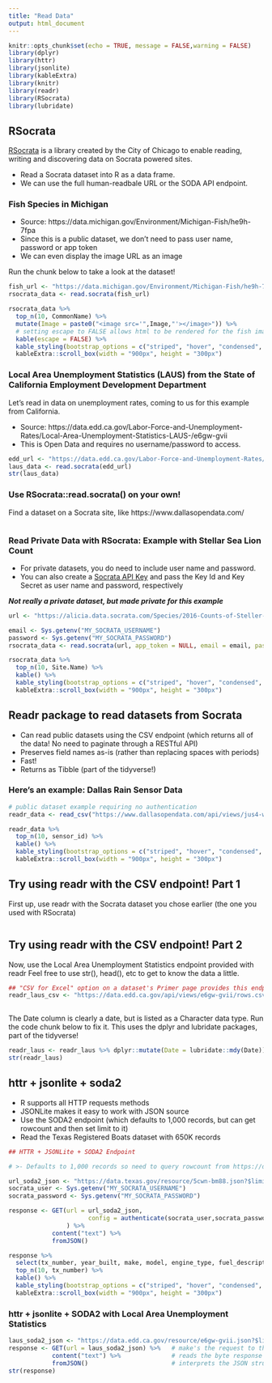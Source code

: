 ```yaml
---
title: "Read Data"
output: html_document
---
```


```r
knitr::opts_chunk$set(echo = TRUE, message = FALSE,warning = FALSE)
library(dplyr)
library(httr)
library(jsonlite)
library(kableExtra)
library(knitr)
library(readr)
library(RSocrata)
library(lubridate)
```
## RSocrata

[RSocrata](https://github.com/Chicago/RSocrata) is a library created by the City of Chicago to enable reading, writing and discovering data on Socrata powered sites.

- Read a Socrata dataset into R as a data frame.
- We can use the full human-readbale URL or the SODA API endpoint. 

### Fish Species in Michigan

- Source: https://data.michigan.gov/Environment/Michigan-Fish/he9h-7fpa
- Since this is a public dataset, we don't need to pass user name, password or app token
- We can even display the image URL as an image

Run the chunk below to take a look at the dataset!

```r
fish_url <- "https://data.michigan.gov/Environment/Michigan-Fish/he9h-7fpa"
rsocrata_data <- read.socrata(fish_url)

rsocrata_data %>%
  top_n(10, CommonName) %>%
  mutate(Image = paste0("<image src='",Image,"'></image>")) %>%
  # setting escape to FALSE allows html to be rendered for the fish images!
  kable(escape = FALSE) %>%
  kable_styling(bootstrap_options = c("striped", "hover", "condensed", "responsive")) %>%
  kableExtra::scroll_box(width = "900px", height = "300px")
```

### Local Area Unemployment Statistics (LAUS) from the State of California Employment Development Department

Let's read in data on unemployment rates, coming to us for this example from California.

- Source: https://data.edd.ca.gov/Labor-Force-and-Unemployment-Rates/Local-Area-Unemployment-Statistics-LAUS-/e6gw-gvii
- This is Open Data and requires no username/password to access. 

```r
edd_url <- "https://data.edd.ca.gov/Labor-Force-and-Unemployment-Rates/Local-Area-Unemployment-Statistics-LAUS-/e6gw-gvii"
laus_data <- read.socrata(edd_url)
str(laus_data)
```

### Use RSocrata::read.socrata() on your own! 
Find a dataset on a Socrata site, like https://www.dallasopendata.com/

```r

```

### Read Private Data with RSocrata: Example with Stellar Sea Lion Count

- For private datasets, you do need to include user name and password.
- You can also create a [Socrata API Key](https://socrataapikeys.docs.apiary.io/#) and pass the Key Id and Key Secret as user name and password, respectively

***Not really a private dataset, but made private for this example***

```r
url <- "https://alicia.data.socrata.com/Species/2016-Counts-of-Steller-Sea-Lions-Pups-Adults-and-J/qaj3-k28x"

email <- Sys.getenv("MY_SOCRATA_USERNAME")
password <- Sys.getenv("MY_SOCRATA_PASSWORD")
rsocrata_data <- read.socrata(url, app_token = NULL, email = email, password = password, stringsAsFactors = TRUE)

rsocrata_data %>%
  top_n(10, Site.Name) %>%
  kable() %>%
  kable_styling(bootstrap_options = c("striped", "hover", "condensed", "responsive")) %>%
  kableExtra::scroll_box(width = "900px", height = "300px")
```

## Readr package to read datasets from Socrata

- Can read public datasets using the CSV endpoint (which returns all of the data! No need to paginate through a RESTful API)
- Preserves field names as-is (rather than replacing spaces with periods)
- Fast!
- Returns as Tibble (part of the tidyverse!)

### Here's an example: Dallas Rain Sensor Data

```r
# public dataset example requiring no authentication
readr_data <- read_csv("https://www.dallasopendata.com/api/views/jus4-wys9/rows.csv?accessType=DOWNLOAD")

readr_data %>%
  top_n(10, sensor_id) %>%
  kable() %>%
  kable_styling(bootstrap_options = c("striped", "hover", "condensed", "responsive")) %>%
  kableExtra::scroll_box(width = "900px", height = "300px")
```

## Try using readr with the CSV endpoint! Part 1

First up, use readr with the Socrata dataset you chose earlier (the one you used with RSocrata)

```r

```

## Try using readr with the CSV endpoint! Part 2

Now, use the Local Area Unemployment Statistics endpoint provided with readr
Feel free to use str(), head(), etc to get to know the data a little. 

```r
## "CSV for Excel" option on a dataset's Primer page provides this endpoint
readr_laus_csv <- "https://data.edd.ca.gov/api/views/e6gw-gvii/rows.csv?accessType=DOWNLOAD&bom=true&format=true"
 


```

The Date column is clearly a date, but is listed as a Character data type. Run the code chunk below to fix it. 
This uses the dplyr and lubridate packages, part of the tidyverse!

```r
readr_laus <- readr_laus %>% dplyr::mutate(Date = lubridate::mdy(Date))
str(readr_laus)
```

## httr + jsonlite + soda2

- R supports all HTTP requests methods
- JSONLite makes it easy to work with JSON source
- Use the SODA2 endpoint (which defaults to 1,000 records, but can get rowcount and then set limit to it)
- Read the Texas Registered Boats dataset with 650K records

```r
## HTTR + JSONLite + SODA2 Endpoint

# >- Defaults to 1,000 records so need to query rowcount from https://data.seattle.gov/resource/28ny-9ts8.json?$select=count(*) or request reasonably large number of rows https://data.seattle.gov/resource/28ny-9ts8.json?$limit=50000 for full dataset

url_soda2_json <- "https://data.texas.gov/resource/5cwn-bm88.json?$limit=660000"
socrata_user <- Sys.getenv("MY_SOCRATA_USERNAME")
socrata_password <- Sys.getenv("MY_SOCRATA_PASSWORD")

response <- GET(url = url_soda2_json,
                      config = authenticate(socrata_user,socrata_password, type = "basic")
                ) %>% 
            content("text") %>% 
            fromJSON()

response %>%
  select(tx_number, year_built, make, model, engine_type, fuel_description, propulsion, vessel_type, vessel_use, city, county_name) %>%
  top_n(10, tx_number) %>%
  kable() %>%
  kable_styling(bootstrap_options = c("striped", "hover", "condensed", "responsive")) %>%
  kableExtra::scroll_box(width = "900px", height = "300px")
```


### httr + jsonlite + SODA2 with Local Area Unemployment Statistics

```r
laus_soda2_json <- "https://data.edd.ca.gov/resource/e6gw-gvii.json?$limit=134000"
response <- GET(url = laus_soda2_json) %>%   # make's the request to the Socrata API endpoint
            content("text") %>%              # reads the byte response as text
            fromJSON()                       # interprets the JSON structure returned in the response as a data frame
str(response)
```

